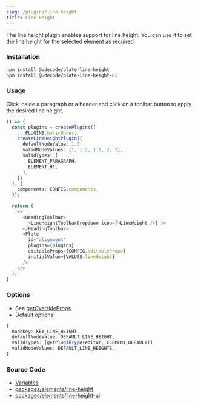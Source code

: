 ```yaml
---
slug: /plugins/line-height
title: Line Height
---
```


The line height plugin enables support for line height.
You can use it to set the line height for the selected element as required.

### Installation

```bash npm2yarn
npm install @udecode/plate-line-height
npm install @udecode/plate-line-height-ui
```

### Usage

Click inside a paragraph or a header and click on a toolbar button to apply the desired line height.

```ts live
() => {
  const plugins = createPlugins([
    ...PLUGINS.basicNodes,
    createLineHeightPlugin({
      defaultNodeValue: 1.5,
      validNodeValues: [1, 1.2, 1.5, 2, 3],
      validTypes: [
        ELEMENT_PARAGRAPH,
        ELEMENT_H1,
      ],
    })
  ], {
    components: CONFIG.components,
  });

  return (
    <>
      <HeadingToolbar>
        <LineHeightToolbarDropdown icon={<LineWeight />} />
      </HeadingToolbar>
      <Plate
        id="alignment"
        plugins={plugins}
        editableProps={CONFIG.editableProps}
        initialValue={VALUES.lineHeight}
      />
    </>
  );
}
```

### Options

- See [getOverrideProps](/docs/plugin-utils#getoverrideprops)
- Default options:

```ts
{
  nodeKey: KEY_LINE_HEIGHT,
  defaultNodeValue: DEFAULT_LINE_HEIGHT,
  validTypes: [getPluginType(editor, ELEMENT_DEFAULT)],
  validNodeValues: DEFAULT_LINE_HEIGHTS,
}
```

### Source Code

- [Variables](https://github.com/udecode/plate/blob/main/docs/src/live/live.tsx)
- [packages/elements/line-height](https://github.com/udecode/plate/tree/main/packages/elements/line-height/src)
- [packages/elements/line-height-ui](https://github.com/udecode/plate/tree/main/packages/elements/line-height-ui/src)
